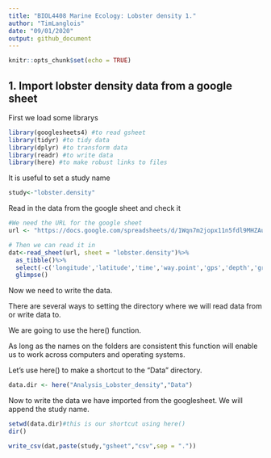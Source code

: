 ```yaml
---
title: "BIOL4408 Marine Ecology: Lobster density 1."
author: "TimLanglois"
date: "09/01/2020"
output: github_document
---
```


```r
knitr::opts_chunk$set(echo = TRUE)
```


## 1. Import lobster density data from a google sheet

First we load some librarys
```r
library(googlesheets4) #to read gsheet
library(tidyr) #to tidy data
library(dplyr) #to transform data
library(readr) #to write data
library(here) #to make robust links to files
```

It is useful to set a study name
```r
study<-"lobster.density"
```

Read in the data from the google sheet and check it
```r
#We need the URL for the google sheet
url <- "https://docs.google.com/spreadsheets/d/1Wqn7m2jopx11n5fdl9MHZAujRVkjBusdmIHq_gMhf0A"

# Then we can read it in
dat<-read_sheet(url, sheet = "lobster.density")%>%
  as_tibble()%>%
  select(-c('longitude','latitude','time','way.point','gps','depth','group'))%>%
  glimpse()
```


Now we need to write the data.

There are several ways to setting the directory where we will read data from or write data to.

We are going to use the here() function.

As long as the names on the folders are consistent this function will enable us to work across computers and operating systems.

Let's use here() to make a shortcut to the "Data" directory.
```r
data.dir <- here("Analysis_Lobster_density","Data")
```


Now to write the data we have imported from the googlesheet.
We will append the study name.
```r
setwd(data.dir)#this is our shortcut using here()
dir()

write_csv(dat,paste(study,"gsheet","csv",sep = "."))

```

